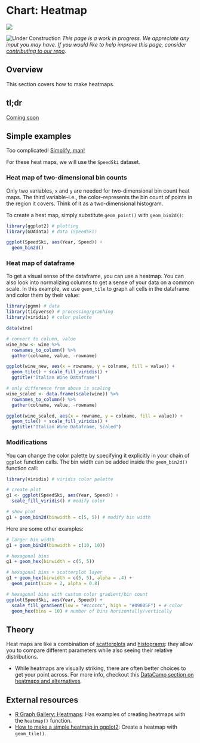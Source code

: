 # Chart: Heatmap {#heatmap}

<!-- Chapter Banner -->
![](images/banners/banner_heatmap.png)


<!-- Under Construction Section
----------------------------------------------------------------------------- -->
![Under Construction](images/banners/banner_under_construction.png)
*This page is a work in progress. We appreciate any input you may have. If you would like to help improve this page, consider [contributing to our repo](contribute.html).*
<!-- ------------------------------------------------------------------------ -->

## Overview

This section covers how to make heatmaps.

## tl;dr

[Coming soon <i class="far fa-smile-beam"></i>](https://www.youtube.com/watch?v=7kdV8VmD76w){target="_blank"}

## Simple examples

Too complicated! [Simplify, man!](https://www.youtube.com/watch?v=PlsW2hd06R0){target="_blank"}

For these heat maps, we will use the `SpeedSki` dataset.

### Heat map of two-dimensional bin counts

Only two variables, `x` and `y` are needed for two-dimensional bin count heat maps. The third variable--i.e., the color--represents the bin count of points in the region it covers. Think of it as a two-dimensional histogram.

To create a heat map, simply substitute `geom_point()` with `geom_bin2d()`:
```r
library(ggplot2) # plotting 
library(GDAdata) # data (SpeedSki)

ggplot(SpeedSki, aes(Year, Speed)) + 
  geom_bin2d()
```

### Heat map of dataframe

To get a visual sense of the dataframe, you can use a heatmap. You can also look into normalizing columns to get a sense of your data on a common scale. In this example, we use `geom_tile` to graph all cells in the dataframe and color them by their value:
```r
library(pgmm) # data
library(tidyverse) # processing/graphing
library(viridis) # color palette

data(wine)

# convert to column, value
wine_new <- wine %>%
  rownames_to_column() %>%
  gather(colname, value, -rowname)

ggplot(wine_new, aes(x = rowname, y = colname, fill = value)) +
  geom_tile() + scale_fill_viridis() +
  ggtitle("Italian Wine Dataframe")
```

```r
# only difference from above is scaling
wine_scaled <- data.frame(scale(wine)) %>%
  rownames_to_column() %>%
  gather(colname, value, -rowname)

ggplot(wine_scaled, aes(x = rowname, y = colname, fill = value)) +
  geom_tile() + scale_fill_viridis() +
  ggtitle("Italian Wine Dataframe, Scaled")
```

### Modifications

You can change the color palette by specifying it explicitly in your chain of `ggplot` function calls. The bin width can be added inside the `geom_bin2d()` function call:
```r
library(viridis) # viridis color palette

# create plot
g1 <- ggplot(SpeedSki, aes(Year, Speed)) + 
  scale_fill_viridis() # modify color

# show plot
g1 + geom_bin2d(binwidth = c(5, 5)) # modify bin width
```

Here are some other examples:
```r
# larger bin width
g1 + geom_bin2d(binwidth = c(10, 10)) 
```

```r
# hexagonal bins
g1 + geom_hex(binwidth = c(5, 5))
```

```r
# hexagonal bins + scatterplot layer
g1 + geom_hex(binwidth = c(5, 5), alpha = .4) + 
  geom_point(size = 2, alpha = 0.8)
```

```r
# hexagonal bins with custom color gradient/bin count
ggplot(SpeedSki, aes(Year, Speed)) + 
  scale_fill_gradient(low = "#cccccc", high = "#09005F") + # color
  geom_hex(bins = 10) # number of bins horizontally/vertically
```

## Theory

Heat maps are like a combination of [scatterplots](scatter.html) and [histograms](histo.html): they allow you to compare different parameters while also seeing their relative distributions.

*   While heatmaps are visually striking, there are often better choices to get your point across. For more info, checkout this [DataCamp section on heatmaps and alternatives](https://campus.datacamp.com/courses/data-visualization-with-ggplot2-2/chapter-4-best-practices?ex=10){target="_blank"}.

## External resources
- [R Graph Gallery: Heatmaps](https://www.r-graph-gallery.com/heatmap/){target="_blank"}: Has examples of creating heatmaps with the `heatmap()` function.
- [How to make a simple heatmap in ggplot2](https://www.r-bloggers.com/how-to-make-a-simple-heatmap-in-ggplot2/){target="_blank"}: Create a heatmap with `geom_tile()`.













